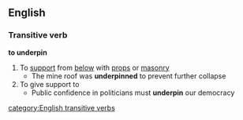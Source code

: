 ==English==
===Transitive verb===
'''to underpin'''
#To [[support]] from [[below]] with [[prop]]s or [[masonry]]
#* The mine roof was '''underpinned''' to prevent further collapse
#To give support to
#* Public confidence in politicians must '''underpin''' our democracy
[[category:English transitive verbs]]